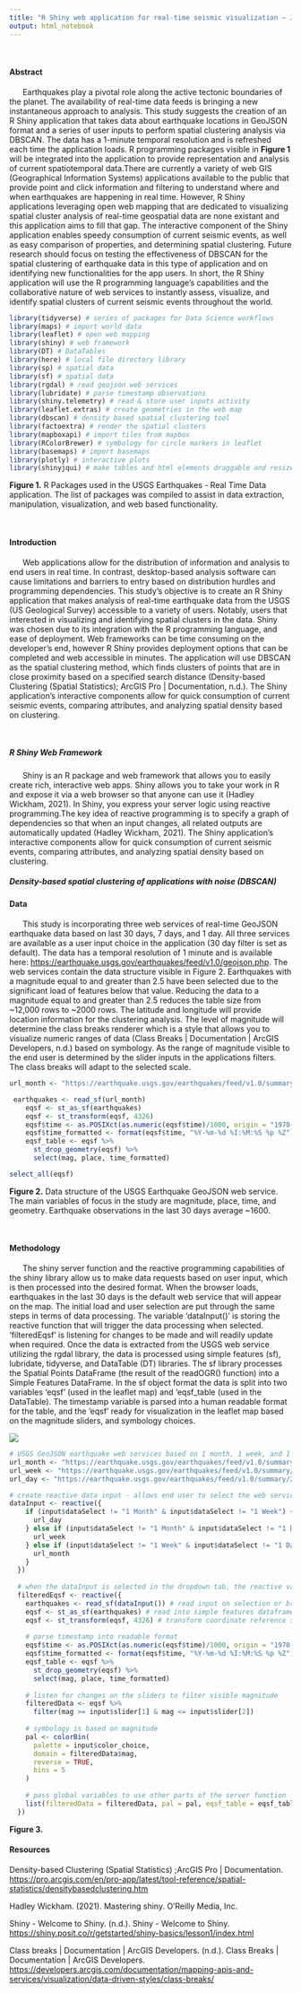 ```yaml
---
title: "R Shiny web application for real-time seismic visualization – Jack Colpitt"
output: html_notebook
---
```


<br />

#### **Abstract**

|       Earthquakes play a pivotal role along the active tectonic boundaries of the planet. The availability of real-time data feeds is bringing a new instantaneous approach to analysis. This study suggests the creation of an R Shiny application that takes data about earthquake locations in GeoJSON format and a series of user inputs to perform spatial clustering analysis via DBSCAN. The data has a 1-minute temporal resolution and is refreshed each time the application loads. R programming packages visible in **Figure 1** will be integrated into the application to provide representation and analysis of current spatiotemporal data.There are currently a variety of web GIS (Geographical Information Systems) applications available to the public that provide point and click information and filtering to understand where and when earthquakes are happening in real time. However, R Shiny applications leveraging open web mapping that are dedicated to visualizing spatial cluster analysis of real-time geospatial data are none existant and this application aims to fill that gap. The interactive component of the Shiny application enables speedy consumption of current seismic events, as well as easy comparison of properties, and determining spatial clustering. Future research should focus on testing the effectiveness of DBSCAN for the spatial clustering of earthquake data in this type of application and on identifying new functionalities for the app users. In short, the R Shiny application will use the R programming language's capabilities and the collaborative nature of web services to instantly assess, visualize, and identify spatial clusters of current seismic events throughout the world.

```r
library(tidyverse) # series of packages for Data Science workflows
library(maps) # import world data
library(leaflet) # open web mapping
library(shiny) # web framework
library(DT) # DataTables
library(here) # local file directory library
library(sp) # spatial data
library(sf) # spatial data
library(rgdal) # read geojson web services
library(lubridate) # parse timestamp observations
library(shiny.telemetry) # read & store user inputs activity
library(leaflet.extras) # create geometries in the web map
library(dbscan) # density based spatial clustering tool
library(factoextra) # render the spatial clusters
library(mapboxapi) # import tiles from mapbox
library(RColorBrewer) # symbology for circle markers in leaflet
library(basemaps) # import basemaps
library(plotly) # interactive plots
library(shinyjqui) # make tables and html elements draggable and resizeable
```

**Figure 1.** R Packages used in the USGS Earthquakes - Real Time Data application. The list of packages was compiled to assist in data extraction, manipulation, visualization, and web based functionality.

<br />

#### **Introduction**

|       Web applications allow for the distribution of information and analysis to end users in real time. In contrast, desktop-based analysis software can cause limitations and barriers to entry based on distribution hurdles and programming dependencies. This study's objective is to create an R Shiny application that makes analysis of real-time earthquake data from the USGS (US Geological Survey) accessible to a variety of users. Notably, users that interested in visualizing and identifying spatial clusters in the data. Shiny was chosen due to its integration with the R programming language, and ease of deployment. Web frameworks can be time consuming on the developer's end, however R Shiny provides deployment options that can be completed and web accessible in minutes. The application will use DBSCAN as the spatial clustering method, which finds clusters of points that are in close proximity based on a specified search distance (Density-based Clustering (Spatial Statistics); ArcGIS Pro \| Documentation, n.d.). The Shiny application's interactive components allow for quick consumption of current seismic events, comparing attributes, and analyzing spatial density based on clustering.

<br />

##### **R Shiny Web Framework**

|       Shiny is an R package and web framework that allows you to easily create rich, interactive web apps. Shiny allows you to take your work in R and expose it via a web browser so that anyone can use it (Hadley Wickham, 2021). In Shiny, you express your server logic using reactive programming.The key idea of reactive programming is to specify a graph of dependencies so that when an input changes, all related outputs are automatically updated (Hadley Wickham, 2021). The Shiny application's interactive components allow for quick consumption of current seismic events, comparing attributes, and analyzing spatial density based on clustering.

##### **Density-based spatial clustering of applications with noise (DBSCAN)**

#### **Data**

|       This study is incorporating three web services of real-time GeoJSON earthquake data based on last 30 days, 7 days, and 1 day. All three services are available as a user input choice in the application (30 day filter is set as default). The data has a temporal resolution of 1 minute and is available here: <https://earthquake.usgs.gov/earthquakes/feed/v1.0/geojson.php>. The web services contain the data structure visible in Figure 2. Earthquakes with a magnitude equal to and greater than 2.5 have been selected due to the significant load of features below that value. Reducing the data to a magnitude equal to and greater than 2.5 reduces the table size from \~12,000 rows to \~2000 rows. The latitude and longitude will provide location information for the clustering analysis. The level of magnitude will determine the class breaks renderer which is a style that allows you to visualize numeric ranges of data (Class Breaks \| Documentation \| ArcGIS Developers, n.d.) based on symbology. As the range of magnitude visible to the end user is determined by the slider inputs in the applications filters. The class breaks will adapt to the selected scale.

```r
url_month <- "https://earthquake.usgs.gov/earthquakes/feed/v1.0/summary/2.5_month.geojson"

 earthquakes <- read_sf(url_month)
    eqsf <- st_as_sf(earthquakes)
    eqsf <- st_transform(eqsf, 4326)
    eqsf$time <- as.POSIXct(as.numeric(eqsf$time)/1000, origin = "1970-01-01", tz = "America/Los_Angeles")
    eqsf$time_formatted <- format(eqsf$time, "%Y-%m-%d %I:%M:%S %p %Z")
    eqsf_table <- eqsf %>%
      st_drop_geometry(eqsf) %>%
      select(mag, place, time_formatted)
```

```r
select_all(eqsf)
```

**Figure 2.** Data structure of the USGS Earthquake GeoJSON web service. The main variables of focus in the study are magnitude, place, time, and geometry. Earthquake observations in the last 30 days average \~1600.

<br />

#### **Methodology**

|       The shiny server function and the reactive programming capabilities of the shiny library allow us to make data requests based on user input, which is then processed into the desired format. When the browser loads, earthquakes in the last 30 days is the default web service that will appear on the map. The initial load and user selection are put through the same steps in terms of data processing. The variable 'dataInput()' is storing the reactive function that will trigger the data processing when selected. 'filteredEqsf' is listening for changes to be made and will readily update when required. Once the data is extracted from the USGS web service utilizing the rgdal library, the data is processed using simple features (sf), lubridate, tidyverse, and DataTable (DT) libraries. The sf library processes the Spatial Points DataFrame (the result of the readOGR() function) into a Simple Features DataFrame. In the sf object format the data is split into two variables 'eqsf' (used in the leaflet map) and 'eqsf_table (used in the DataTable). The timestamp variable is parsed into a human readable format for the table, and the 'eqsf' ready for visualization in the leaflet map based on the magnitude sliders, and symbology choices.

![]("C:Users/jcolpitt/R/finalReport/service_filter.png")

```r
# USGS GeoJSON earthquake web services based on 1 month, 1 week, and 1 day
url_month <- "https://earthquake.usgs.gov/earthquakes/feed/v1.0/summary/2.5_month.geojson"
url_week <- "https://earthquake.usgs.gov/earthquakes/feed/v1.0/summary/2.5_week.geojson"
url_day <- "https://earthquake.usgs.gov/earthquakes/feed/v1.0/summary/2.5_day.geojson"

# create reactive data input - allows end user to select the web service of their choice
dataInput <- reactive({
    if (input$dataSelect != "1 Month" & input$dataSelect != "1 Week") {
      url_day
    } else if (input$dataSelect != "1 Month" & input$dataSelect != "1 Day") {
      url_week
    } else if (input$dataSelect != "1 Week" & input$dataSelect != "1 Day") {
      url_month
    }
  })
  
  # when the dataInput is selected in the dropdown tab, the reactive variable filteredEqsf is listening for change
  filteredEqsf <- reactive({
    earthquakes <- read_sf(dataInput()) # read input on selection or browser load
    eqsf <- st_as_sf(earthquakes) # read into simple features dataframe
    eqsf <- st_transform(eqsf, 4326) # transform coordinate reference system to 4326
    
    # parse timestamp into readable format
    eqsf$time <- as.POSIXct(as.numeric(eqsf$time)/1000, origin = "1970-01-01", tz = "America/Los_Angeles")
    eqsf$time_formatted <- format(eqsf$time, "%Y-%m-%d %I:%M:%S %p %Z")
    eqsf_table <- eqsf %>%
      st_drop_geometry(eqsf) %>%
      select(mag, place, time_formatted)
    
    # listen for changes on the sliders to filter visible magnitude
    filteredData <- eqsf %>%
      filter(mag >= input$slider[1] & mag <= input$slider[2])
    
    # symbology is based on magnitude
    pal <- colorBin(
      palette = input$color_choice,
      domain = filteredData$mag,
      reverse = TRUE,
      bins = 5
    )
    
    # pass global variables to use other parts of the server function
    list(filteredData = filteredData, pal = pal, eqsf_table = eqsf_table, eqsf = eqsf)
  })
```

**Figure 3.**

#### **Resources**

Density-based Clustering (Spatial Statistics) ;ArcGIS Pro \| Documentation. <https://pro.arcgis.com/en/pro-app/latest/tool-reference/spatial-statistics/densitybasedclustering.htm>

Hadley Wickham. (2021). Mastering shiny. O'Reilly Media, Inc.

Shiny - Welcome to Shiny. (n.d.). Shiny - Welcome to Shiny. <https://shiny.posit.co/r/getstarted/shiny-basics/lesson1/index.html>

Class breaks \| Documentation \| ArcGIS Developers. (n.d.). Class Breaks \| Documentation \| ArcGIS Developers. <https://developers.arcgis.com/documentation/mapping-apis-and-services/visualization/data-driven-styles/class-breaks/>

